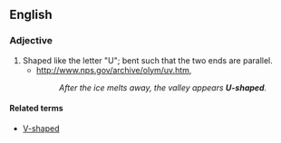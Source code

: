 ==English==

===Adjective===
{{en-adj|pos=[[U]]-[[shaped]]}}

# Shaped like the letter "U"; bent such that the two ends are parallel.
#* http://www.nps.gov/archive/olym/uv.htm,
#*: ''After the ice melts away, the valley appears '''U-shaped'''.''

====Related terms====
* [[V-shaped]]